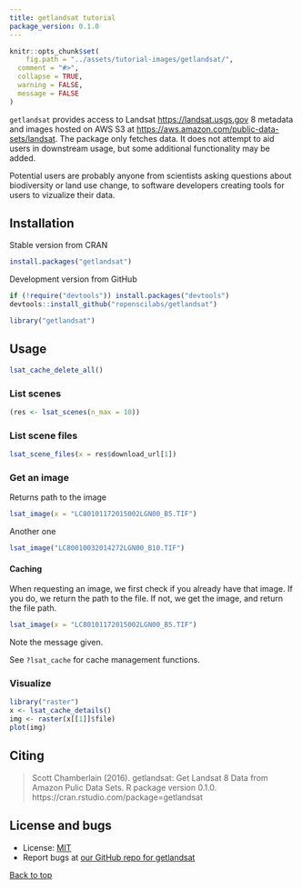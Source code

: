 ```yaml
---
title: getlandsat tutorial
package_version: 0.1.0
---
```


```r
knitr::opts_chunk$set(
	fig.path = "../assets/tutorial-images/getlandsat/",
  comment = "#>",
  collapse = TRUE,
  warning = FALSE,
  message = FALSE
)
```

`getlandsat` provides access to Landsat <https://landsat.usgs.gov> 8 metadata and images hosted on AWS S3 at <https://aws.amazon.com/public-data-sets/landsat>. The package only fetches data. It does not attempt to aid users in downstream usage, but some additional functionality may be added.

Potential users are probably anyone from scientists asking questions about biodiversity or land use change, to software developers creating tools for users to vizualize their data.

<section id="installation">

## Installation

Stable version from CRAN

```r
install.packages("getlandsat")
```

Development version from GitHub

```r
if (!require("devtools")) install.packages("devtools")
devtools::install_github("ropenscilabs/getlandsat")
```

```r
library("getlandsat")
```

<section id="usage">

## Usage


```r
lsat_cache_delete_all()
```


### List scenes

```r
(res <- lsat_scenes(n_max = 10))
```

### List scene files

```r
lsat_scene_files(x = res$download_url[1])
```

### Get an image

Returns path to the image

```r
lsat_image(x = "LC80101172015002LGN00_B5.TIF")
```

Another one

```r
lsat_image("LC80010032014272LGN00_B10.TIF")
```

#### Caching

When requesting an image, we first check if you already have that image. If you do,
we return the path to the file. If not, we get the image, and return the file path.

```r
lsat_image(x = "LC80101172015002LGN00_B5.TIF")
```

Note the message given.

See `?lsat_cache` for cache management functions.

### Visualize

```r
library("raster")
x <- lsat_cache_details()
img <- raster(x[[1]]$file)
plot(img)
```


<section id="citing">

## Citing

> Scott Chamberlain (2016). getlandsat: Get Landsat 8 Data
  from Amazon Pulic Data Sets. R package version 0.1.0.
  https://cran.rstudio.com/package=getlandsat


<section id="license_bugs">

## License and bugs

* License: [MIT](http://opensource.org/licenses/MIT)
* Report bugs at [our GitHub repo for getlandsat](https://github.com/ropenscilabs/getlandsat/issues?state=open)


[Back to top](#top)
